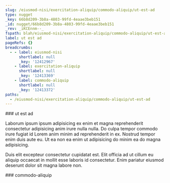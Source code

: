 ```yaml
---
slug: /eiusmod-nisi/exercitation-aliquip/commodo-aliquip/ut-est-ad
type: nugget
_key: 66b8d209-3b8a-4803-99fd-4eaae3beb151
_id: nugget/66b8d209-3b8a-4803-99fd-4eaae3beb151
_rev: _iKCEnnm--_
fspath: blah/eiusmod-nisi/exercitation-aliquip/commodo-aliquip/ut-est-ad.md
label: ut est ad
pageRefs: {}
breadcrumbs:
  - - label: eiusmod-nisi
      shortlabel: null
      _key: '12412967'
    - label: exercitation-aliquip
      shortlabel: null
      _key: '12413369'
    - label: commodo-aliquip
      shortlabel: null
      _key: '12413372'
paths:
  - /eiusmod-nisi/exercitation-aliquip/commodo-aliquip/ut-est-ad
---
```


<NuggetArea>
<Nugget slug="/eiusmod-nisi/exercitation-aliquip/commodo-aliquip/ut-est-ad" type="nugget" _key="66b8d209-3b8a-4803-99fd-4eaae3beb151" _id="nugget/66b8d209-3b8a-4803-99fd-4eaae3beb151" _rev="_iKCEnnm--_" fspath="blah/eiusmod-nisi/exercitation-aliquip/commodo-aliquip/ut-est-ad.md" label="ut est ad" paths="/eiusmod-nisi/exercitation-aliquip/commodo-aliquip/ut-est-ad">
<NuggetBody>
### ut est ad

Laborum ipsum ipsum adipisicing ex enim et magna reprehenderit consectetur adipisicing anim irure nulla nulla. Do culpa tempor commodo irure fugiat id Lorem anim minim ad reprehenderit in ex. Nostrud tempor enim duis aute eu. Ut ea non ea enim ut adipisicing do minim ea do magna adipisicing.

Duis elit excepteur consectetur cupidatat est. Elit officia ad ut cillum eu aliquip occaecat in mollit esse laboris id consectetur. Enim pariatur eiusmod deserunt dolor sit magna labore non.

</NuggetBody>
<Breadcrumbs>
<Crumbs>
<Crumb _key="12412967" label="eiusmod-nisi" /><Crumb _key="12413369" label="exercitation-aliquip" /><Crumb _key="12413372" label="commodo-aliquip" />
</Crumbs>
</Breadcrumbs>
</Nugget>

<NuggetsInbound>
</NuggetsInbound>
<NuggetsOutbound>
</NuggetsOutbound>
</NuggetArea>
<PassagesInbound>
<Passage direction="inbound" type="passage" _key="12413372" _id="passage/12413372" _rev="_iKCEnni---" label="commodo-aliquip" passage="commodo-aliquip" fspath="blah/eiusmod-nisi/exercitation-aliquip/commodo-aliquip" paths="/eiusmod-nisi/exercitation-aliquip/commodo-aliquip" slug="/eiusmod-nisi/exercitation-aliquip/commodo-aliquip">
<NuggetBody>
### commodo-aliquip

</NuggetBody>
<Breadcrumbs>
<Crumbs>
<Crumb _key="12412967" label="eiusmod-nisi" /><Crumb _key="12413369" label="exercitation-aliquip" />
</Crumbs>
</Breadcrumbs>
</Passage>

</PassagesInbound>
<PassagesOutbound>
</PassagesOutbound>